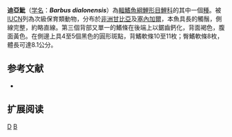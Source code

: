 {{Speciesbox 
| taxon = Barbus dialonensis
| status = VU
| status_system = IUCN3.1
| authority = [[Daget|Daget]], 1962
| synonyms = 
}}

'''迪亞魮'''（[[学名|学名]]：'''''Barbus dialonensis'''''）為[[輻鰭魚綱|輻鰭魚綱]][[鯉形目|鯉形目]][[鯉科|鯉科]]的其中一個[[種|種]]。被[[IUCN|IUCN]]列為次級保育類動物，分布於[[非洲|非洲]][[甘比亞|甘比亞]]及[[塞內加爾|塞內加爾]]，本魚具長的觸鬚，側線完整，約略直線。第三個背部又單一的鰭條在後端上以鋸齒鈣化，背面褐色，腹面黃色。在側邊上具4至5個黑色的圓形斑點，背鰭軟條10至11枚；臀鰭軟條8枚，體長可達8.1公分。

== 参考文献 ==
*{{FishBase_species|genus=Barbus|species=dialonensis|year=2011|month=12}}

== 扩展阅读 ==
{{refbegin}}
{{wikispecies-inline|Barbus dialonensis|迪亞魮}}
{{refend}}
{{Taxonbar|from=Q2224358}}

[[Category:魮屬|D]]
[[Category:1962年描述的鱼类|B]]

{{魚類小作品}}
